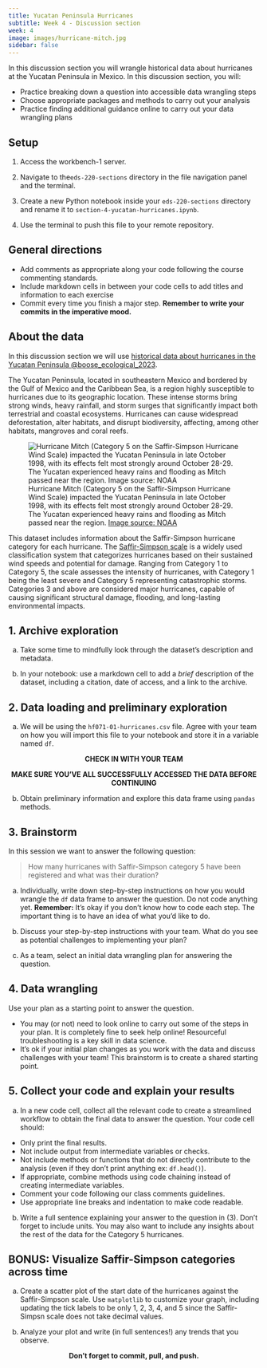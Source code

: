 ```yaml
---
title: Yucatan Peninsula Hurricanes
subtitle: Week 4 - Discussion section
week: 4
image: images/hurricane-mitch.jpg
sidebar: false
---
```


In this discussion section you will wrangle historical data about hurricanes at the Yucatan Peninsula in Mexico. In this discussion section, you will:

- Practice breaking down a question into accessible data wrangling steps
- Choose appropriate packages and methods to carry out your analysis
- Practice finding additional guidance online to carry out your data wrangling plans 

## Setup

:::{.callout-tip appearance="minimal"}
1. Access the workbench-1 server.

2. Navigate to the`eds-220-sections` directory in the file navigation panel and the terminal.

3. Create a new Python notebook inside your `eds-220-sections` directory and rename it to `section-4-yucatan-hurricanes.ipynb`. 

4. Use the terminal to push this file to your remote repository. 
:::

## General directions
:::{.callout-tip appearance="minimal"}
- Add comments as appropriate along your code following the course commenting standards.
- Include markdown cells in between your code cells to add titles and information to each exercise
- Commit every time you finish a major step. **Remember to write your commits in the imperative mood.**
:::

## About the data
In this discussion section we will use [historical data about hurricanes in the Yucatan Peninsula  @boose_ecological_2023](https://portal.edirepository.org/nis/mapbrowse?packageid=knb-lter-hfr.71.23).

The Yucatan Peninsula, located in southeastern Mexico and bordered by the Gulf of Mexico and the Caribbean Sea, is a region highly susceptible to hurricanes due to its geographic location. These intense storms bring strong winds, heavy rainfall, and storm surges that significantly impact both terrestrial and coastal ecosystems. Hurricanes can cause widespread deforestation, alter habitats, and disrupt biodiversity,  affecting, among other habitats, mangroves and coral reefs.

![Hurricane Mitch (Category 5 on the Saffir-Simpson Hurricane Wind Scale) impacted the Yucatan Peninsula in late October 1998, with its effects felt most strongly around October 28-29. The Yucatan experienced heavy rains and flooding as Mitch passed near the region. [Image source: NOAA](https://www.nesdis.noaa.gov/news/25-years-later-looking-back-the-october-monster-named-mitch)](/discussion-sections/images/hurricane-mitch.jpg)

This dataset includes information about the Saffir-Simpson hurricane category for each hurricane. The [Saffir-Simpson scale](https://www.weather.gov/mfl/saffirsimpson#:~:text=The%20Saffir%2DSimpson%20Hurricane%20Wind,loss%20of%20life%20and%20damage.) is a widely used classification system that categorizes hurricanes based on their sustained wind speeds and potential for damage. Ranging from Category 1 to Category 5, the scale assesses the intensity of hurricanes, with Category 1 being the least severe and Category 5 representing catastrophic storms. Categories 3 and above are considered major hurricanes, capable of causing significant structural damage, flooding, and long-lasting environmental impacts. 


## 1. Archive exploration
a. Take some time to mindfully look through the dataset's description and metadata.

b. In your notebook: use a markdown cell to add a *brief* description of the dataset, including a citation, date of access, and a link to the archive. 


## 2. Data loading and preliminary exploration

a. We will be using the `hf071-01-hurricanes.csv` file. Agree with your team on how you will import this file to your notebook and store it in a variable named `df`. 

<!--
```python
# VIA FILEPATH
import os
import pandas as pd

fp = os.path.join('data', 'hf071-01-hurricanes.csv')
df = pd.read_csv(fp)


# VIA URL
URL = 'https://portal.edirepository.org/nis/dataviewer?packageid=knb-lter-hfr.71.23&entityid=ab0fe2bf4f3ad850371ccb9c69d78469'
df = pd.read_csv(URL)
```
-->
<p style="text-align: center;">
**CHECK IN WITH YOUR TEAM** 
</p>
<p style="text-align: center;">
**MAKE SURE YOU'VE ALL SUCCESSFULLY ACCESSED THE DATA BEFORE CONTINUING**
</p>

b. Obtain preliminary information and explore this data frame using `pandas` methods. 


## 3. Brainstorm
In this session we want to answer the following question:

> How many hurricanes with Saffir-Simpson category 5 have been registered and what was their duration? 

a. Individually, write down step-by-step instructions on how you would wrangle the `df` data frame to answer the question. Do not code anything yet. **Remember:** It's okay if you don't know how to code each step. The important thing is to have an idea of what you'd like to do.

b. Discuss your step-by-step instructions with your team. What do you see as potential challenges to implementing your plan? 

c. As a team, select an initial data wrangling plan for answering the question. 

## 4. Data wrangling

Use your plan as a starting point to answer the question. 

- You may (or not) need to look online to carry out some of the steps in your plan. It is completely fine to seek help online! Resourceful troubleshooting is a key skill in data science.
- It's ok if your initial plan changes as you work with the data and discuss challenges with your team! This brainstorm is to create a shared starting point.

## 5. Collect your code and explain your results

a. In a new code cell, collect all the relevant code to create a streamlined workflow to obtain the final data to answer the question. Your code cell should:

- Only print the final results. 
- Not include output from intermediate variables or checks.
- Not include methods or functions that do not directly contribute to the analysis (even if they don't print anything ex: `df.head()`).
- If appropriate, combine methods using code chaining instead of creating intermediate variables.
- Comment your code following our class comments guidelines. 
- Use appropriate line breaks and indentation to make code readable.

b. Write a full sentence explaining your answer to the question in (3). Don't forget to include units. You may also want to include any insights about the rest of the data for the Category 5 hurricanes.

## BONUS: Visualize Saffir-Simpson categories across time

a. Create a scatter plot of the start date of the hurricanes against the Saffir-Simpson scale. Use `matplotlib` to customize your graph, including updating the tick labels to be only 1, 2, 3, 4, and 5 since the  Saffir-Simpsn scale does not take decimal values.

b. Analyze your plot and write (in full sentences!) any trends that you observe.

<p style="text-align: center;">
**Don't forget to commit, pull, and push.**
</p>

<!--
```python
import os
import pandas as pd

# Import data
fp = os.path.join('data', 'hf071-01-hurricanes.csv')
df = pd.read_csv(fp)

# Convert datetime 
df['start.date'] = pd.to_datetime(df['start.date'])
df['end.date'] = pd.to_datetime(df['end.date'])

# Calculate duration of events
df['duration']= df['end.date'] - df['start.date']

# Select rows with Saffir-Simpson category 5
df[df.ss==5]
```

```python
# Plot 
fig, ax = plt.subplots()

df.plot(ax=ax,
        x='start.date',
        y='ss',
        kind='scatter', 
        alpha=0.5 )

ax.set_title('')
ax.set_yticks([1,2,3,4,5])  # note that we don't need to specify labels
ax.set_ylabel('Saffir-Simpson Category')
ax.set_xlabel(' ')

ax.set_title('Saffir-Simpson Category of Hurricanes in the Yucatan Peninsula (1851-2000)')

plt.show
```
-->